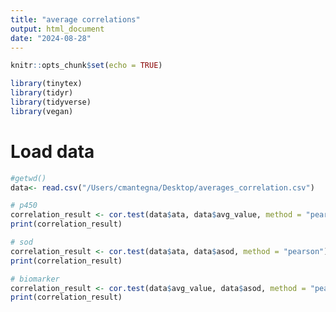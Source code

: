 ```yaml
---
title: "average correlations"
output: html_document
date: "2024-08-28"
---
```


```r
knitr::opts_chunk$set(echo = TRUE)
```

```r
library(tinytex)
library(tidyr)
library(tidyverse)
library(vegan)

```

# Load data

```r

#getwd()
data<- read.csv("/Users/cmantegna/Desktop/averages_correlation.csv")

```

```r
# p450
correlation_result <- cor.test(data$ata, data$avg_value, method = "pearson")
print(correlation_result)

# sod
correlation_result <- cor.test(data$ata, data$asod, method = "pearson")
print(correlation_result)

# biomarker
correlation_result <- cor.test(data$avg_value, data$asod, method = "pearson")
print(correlation_result)

```



```r

```


